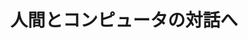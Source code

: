 ﻿---
title: "人間とコンピュータの対話へ"
category: "その他"
vol: 73
interviewee: "新田 克己"
url: ""
tags: []
pdf: "73-3-nitta.pdf"
career: ""
preface: "コンピュータに人間の思考に近い情報処理をさ せ、実際の社会問題を解決するには、問題に関連 する情報を分析し、それに合わせて人工知能の技 術を用いてさまざまなシステムを作り、さらにそ れらを適切に組み合わせることが必要となる。 新田研究室では、人工知能の技術と、それらを 用いて実際の社会問題を解決する方法についての 研究を行っている。本稿では、新田研究室で行わ れている数多くの研究の中から、先生が特に力を 入れている、調停の司会者の教育を支援するシス テムについて紹介する。"
---
